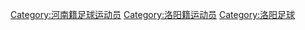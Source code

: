 [[Category:河南籍足球运动员|Category:河南籍足球运动员]]
[[Category:洛阳籍运动员|Category:洛阳籍运动员]]
[[Category:洛阳足球|Category:洛阳足球]]